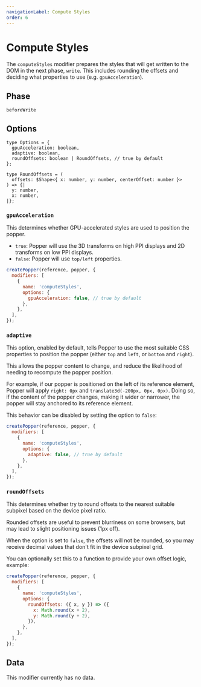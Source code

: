 ```yaml
---
navigationLabel: Compute Styles
order: 6
---
```


# Compute Styles

The `computeStyles` modifier prepares the styles that will get written to the
DOM in the next phase, `write`. This includes rounding the offsets and deciding
what properties to use (e.g. `gpuAcceleration`).

<x-ad />

## Phase

`beforeWrite`

## Options

```flow
type Options = {
  gpuAcceleration: boolean,
  adaptive: boolean,
  roundOffsets: boolean | RoundOffsets, // true by default
};

type RoundOffsets = (
  offsets: $Shape<{ x: number, y: number, centerOffset: number }>
) => {|
  y: number,
  x: number,
|};
```

### `gpuAcceleration`

This determines whether GPU-accelerated styles are used to position the popper.

- `true`: Popper will use the 3D transforms on high PPI displays and 2D
  transforms on low PPI displays.
- `false`: Popper will use `top/left` properties.

```js
createPopper(reference, popper, {
  modifiers: [
    {
      name: 'computeStyles',
      options: {
        gpuAcceleration: false, // true by default
      },
    },
  ],
});
```

### `adaptive`

This option, enabled by default, tells Popper to use the most suitable CSS
properties to position the popper (either `top` and `left`, or `bottom` and
`right`).

This allows the popper content to change, and reduce the likelihood of needing
to recompute the popper position.

For example, if our popper is positioned on the left of its reference element,
Popper will apply `right: 0px` and `translate3d(-200px, 0px, 0px)`. Doing so, if
the content of the popper changes, making it wider or narrower, the popper will
stay anchored to its reference element.

This behavior can be disabled by setting the option to `false`:

```js
createPopper(reference, popper, {
  modifiers: [
    {
      name: 'computeStyles',
      options: {
        adaptive: false, // true by default
      },
    },
  ],
});
```

### `roundOffsets`

This determines whether try to round offsets to the nearest suitable subpixel
based on the device pixel ratio.

Rounded offsets are useful to prevent blurriness on some browsers, but may lead
to slight positioning issues (1px off).

When the option is set to `false`, the offsets will not be rounded, so you may
receive decimal values that don't fit in the device subpixel grid.

You can optionally set this to a function to provide your own offset logic,
example:

```js
createPopper(reference, popper, {
  modifiers: [
    {
      name: 'computeStyles',
      options: {
        roundOffsets: ({ x, y }) => ({
          x: Math.round(x + 2),
          y: Math.round(y + 2),
        }),
      },
    },
  ],
});
```

## Data

This modifier currently has no data.
